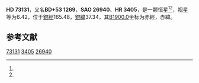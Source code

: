 {{Starbox begin
| name = HD 73131
}}
{{Starbox observe
| epoch = [[J2000.0|J2000.0]]
| constell = {{星座名待查}}<ref name=SIMBAD>{{cite web
 | url=http://simbad.u-strasbg.fr/simbad/sim-id?Ident=HR+3405
 | title =Pulsating variable Star
 | publisher=Centre de Données astronomiques de Strasbourg
 | work=SIMBAD
 | accessdate=2012-07-13}}</ref><ref name=DATA>{{cite web
 | url=http://vizier.u-strasbg.fr/viz-bin/VizieR-5?-out.add=.&-source=5050&-corr=PK=HR&-out.max=9999&HR=3405
 | title=VizieR Detailed Page
 | accessdate=2012-07-13
 | archive-date=2016-03-04
 | archive-url=https://web.archive.org/web/20160304213410/http://vizier.u-strasbg.fr/viz-bin/VizieR-5?-out.add=.&-source=5050&-corr=PK=HR&-out.max=9999&HR=3405
 | dead-url=no
 }}</ref>
| 星官 = 
| ra = {{RA|8|39|0}}<ref name=SIMBAD /><ref name=DATA />
| dec = {{DEC|+52|55|30}}<ref name=SIMBAD /><ref name=DATA />
| appmag_v = 6.42<ref name=SIMBAD /><ref name=DATA />
}}
{{Starbox character
| class = K0<ref name=SIMBAD /><ref name=DATA />
| b-v = <ref name=SIMBAD /><ref name=DATA />
| u-b = <ref name=SIMBAD /><ref name=DATA />
| r-i = <ref name=SIMBAD /><ref name=DATA />
| variable = 
}}
{{Starbox astrometry
| radial_v = 
| prop_mo_ra = 39
| parallax = 
| p_error = 
}}
{{Starbox catalog
| names =BD+53 1269，[[SAO星表|SAO]] 26940，[[HD星表|HD]] 73131，[[HR星表|HR]] 3405}}
{{Starbox reference |Simbad=HR+3405}}
{{Starbox end}}

'''HD 73131'''，又名'''BD+53 1269'''，'''SAO 26940'''、'''HR 3405'''，是一颗恒星<ref name=SIMBAD /><ref name=DATA />，视星等为6.42，位于[[銀道座標系|銀經]]165.48，[[銀道座標系|銀緯]]37.34，其[[B1900.0|B1900.0]]坐标为赤經{{RA|8|31|34.2}}，赤緯{{DEC|+53|37.34|30}}。

== 参考文献 ==
{{reflist}}
{{大熊座}}
{{star-stub}}

[[Category:HD和HDE天體|73131]]
[[Category:HR天體|3405]]
[[Category:SAO天體|26940]]